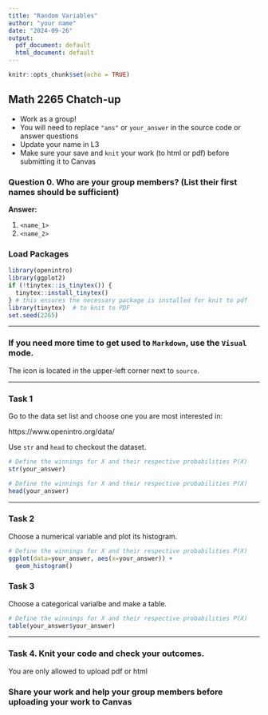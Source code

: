 ```yaml
---
title: "Random Variables"
author: "your name"
date: "2024-09-26"
output:
  pdf_document: default
  html_document: default
---
```


```r
knitr::opts_chunk$set(echo = TRUE)
```

## Math 2265 Chatch-up

- Work as a group!
- You will need to replace `"ans"` or `your_answer` in the source code or answer questions
- Update your name in L3
- Make sure your save and `knit` your work (to html or pdf) before submitting it to Canvas

### Question 0. Who are your group members? (List their first names should be sufficient)

**Answer: ** 

  1. `<name_1>`
  1. `<name_2>`

### Load Packages

```r
library(openintro)
library(ggplot2)
if (!tinytex::is_tinytex()) {
  tinytex::install_tinytex()
} # this ensures the necessary package is installed for knit to pdf
library(tinytex)  # to knit to PDF
set.seed(2265)
```

---

### If you need more time to get used to `Markdown`, use the `Visual` mode.

The icon is located in the upper-left corner next to `source`. 

---

### Task 1

Go to the data set list and choose one you are most interested in:

https://www.openintro.org/data/

Use `str` and `head` to checkout the dataset.

```r
# Define the winnings for X and their respective probabilities P(X)
str(your_answer)
```

```r
# Define the winnings for X and their respective probabilities P(X)
head(your_answer)
```

---

### Task 2

Choose a numerical variable and plot its histogram.

```r
# Define the winnings for X and their respective probabilities P(X)
ggplot(data=your_answer, aes(x=your_answer)) +
  geom_histogram()
```


### Task 3

Choose a categorical varialbe and make a table.


```r
# Define the winnings for X and their respective probabilities P(X)
table(your_answer$your_answer)
```

---
### Task 4. Knit your code and check your outcomes.

You are only allowed to upload pdf or html

### Share your work and help your group members before uploading your work to Canvas
